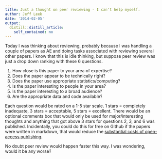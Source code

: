 ```yaml
---
title: Just a thought on peer reviewing - I can't help myself.
author: Jeff Leek
date: '2014-02-05'
output:
  distill::distill_article:
    self_contained: no
---
```


Today I was thinking about reviewing, probably because I was handling a couple of papers as AE and doing tasks associated with reviewing several other papers. I know that this is idle thinking, but suppose peer review was just a drop down ranking with these 6 questions.

  1. How close is this paper to your area of expertise?
  2. Does the paper appear to be technically right?
  3. Does the paper use appropriate statistics/computing?
  4. Is the paper interesting to people in your area?
  5. Is the paper interesting to a broad audience?
  6. Are the appropriate data and code available?

Each question would be rated on a 1-5 star scale. 1 stars = completely inadequate, 3 stars = acceptable, 5 stars = excellent. There would be an optional comments box that would only be used for major/interesting thoughts and anything that got above 3 stars for questions 2, 3, and 6 was published. Incidentally, you could do this for free on Github if the papers were written in markdown, that would reduce the [substantial costs of open-access publishing](http://simplystatistics.org/2011/11/03/free-access-publishing-is-awesome-but-expensive-how/).

No doubt peer review would happen faster this way. I was wondering, would it be any worse?

&nbsp;

&nbsp;
